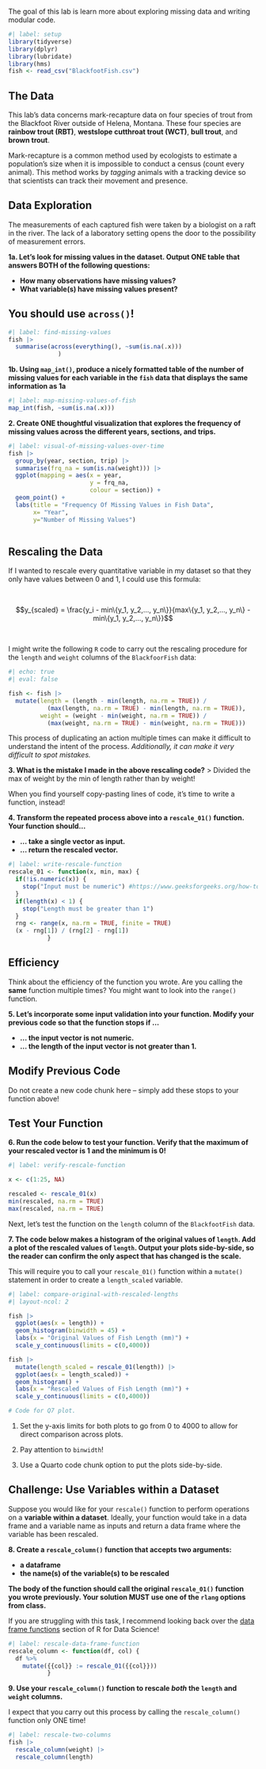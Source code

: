 The goal of this lab is learn more about exploring missing data and writing
modular code.

```r
#| label: setup
library(tidyverse)
library(dplyr)
library(lubridate)
library(hms)
fish <- read_csv("BlackfootFish.csv")
```

## The Data

This lab's data concerns mark-recapture data on four species of trout from the
Blackfoot River outside of Helena, Montana. These four species are
**rainbow trout (RBT)**, **westslope cutthroat trout (WCT)**, **bull trout**,
and **brown trout**.

Mark-recapture is a common method used by ecologists to estimate a population's
size when it is impossible to conduct a census (count every animal). This method
works by *tagging* animals with a tracking device so that scientists can track
their movement and presence.

## Data Exploration

The measurements of each captured fish were taken by a biologist on a raft in
the river. The lack of a laboratory setting opens the door to the possibility of
measurement errors.

**1a. Let's look for missing values in the dataset. Output ONE table that answers BOTH of the following questions:**

+ **How many observations have missing values?**
+ **What variable(s) have missing values present?**

::: callout-tip
# You should use `across()`!
:::

```r
#| label: find-missing-values
fish |>
  summarise(across(everything(), ~sum(is.na(.x)))
              ) 


```
**1b. Using `map_int()`, produce a nicely formatted table of the number of missing values for each variable in the `fish` data that displays the same information as 1a** 

```r
#| label: map-missing-values-of-fish
map_int(fish, ~sum(is.na(.x)))
```


**2. Create ONE thoughtful visualization that explores the frequency of missing values across the different years, sections, and trips.**

```r
#| label: visual-of-missing-values-over-time
fish |>
  group_by(year, section, trip) |>
  summarise(frq_na = sum(is.na(weight))) |>
  ggplot(mapping = aes(x = year, 
                       y = frq_na,
                       colour = section)) +
  geom_point() +
  labs(title = "Frequency Of Missing Values in Fish Data", 
       x= "Year",
       y="Number of Missing Values")
  

```

## Rescaling the Data

If I wanted to rescale every quantitative variable in my dataset so that they
only have values between 0 and 1, I could use this formula:

</br>

$$y_{scaled} = \frac{y_i - min\{y_1, y_2,..., y_n\}}{max\{y_1, y_2,..., y_n\} 
- min\{y_1, y_2,..., y_n\}}$$

</br>

I might write the following `R` code to carry out the rescaling procedure for the `length` and `weight` columns of the `BlackfoorFish` data:

```r
#| echo: true
#| eval: false

fish <- fish |> 
  mutate(length = (length - min(length, na.rm = TRUE)) / 
           (max(length, na.rm = TRUE) - min(length, na.rm = TRUE)), 
         weight = (weight - min(weight, na.rm = TRUE)) / 
           (max(weight, na.rm = TRUE) - min(weight, na.rm = TRUE)))
```

This process of duplicating an action multiple times can make it difficult to
understand the intent of the process. *Additionally, it can make it very difficult to spot mistakes.*

**3. What is the mistake I made in the above rescaling code?**
> Divided the max of weight by the min of length rather than by weight!

When you find yourself copy-pasting lines of code, it's time to write a
function, instead!

**4. Transform the repeated process above into a `rescale_01()` function. Your function should...**

+ **... take a single vector as input.**
+ **... return the rescaled vector.**

```r
#| label: write-rescale-function
rescale_01 <- function(x, min, max) {
  if(!is.numeric(x)) {
    stop("Input must be numeric") #https://www.geeksforgeeks.org/how-to-validate-input-to-a-function-error-in-r/, adding conditions :)
  }
  if(length(x) < 1) {
    stop("Length must be greater than 1")
  }
  rng <- range(x, na.rm = TRUE, finite = TRUE)
  (x - rng[1]) / (rng[2] - rng[1])
           }

```

::: callout-tip
# Efficiency 

Think about the efficiency of the function you wrote. Are you calling the
**same** function multiple times? You might want to look into the `range()` 
function. 
:::

**5. Let's incorporate some input validation into your function. Modify your previous code so that the function stops if ...**

+ **... the input vector is not numeric.**
+ **... the length of the input vector is not greater than 1.**

::: callout-tip
# Modify Previous Code

Do not create a new code chunk here -- simply add these stops to your function
above!
:::

## Test Your Function

**6. Run the code below to test your function. Verify that the maximum of your rescaled vector is 1 and the minimum is 0!**

```r
#| label: verify-rescale-function

x <- c(1:25, NA)

rescaled <- rescale_01(x)
min(rescaled, na.rm = TRUE)
max(rescaled, na.rm = TRUE)
```

Next, let's test the function on the `length` column of the `BlackfootFish` data.

**7. The code below makes a histogram of the original values of `length`. Add a plot of the rescaled values of `length`. Output your plots side-by-side, so the reader can confirm the only aspect that has changed is the scale.**

::: callout-warning
This will require you to call your `rescale_01()` function within a `mutate()`
statement in order to create a `length_scaled` variable.
:::

```r
#| label: compare-original-with-rescaled-lengths
#| layout-ncol: 2

fish |>  
  ggplot(aes(x = length)) + 
  geom_histogram(binwidth = 45) +
  labs(x = "Original Values of Fish Length (mm)") +
  scale_y_continuous(limits = c(0,4000))

fish |>
  mutate(length_scaled = rescale_01(length)) |>
  ggplot(aes(x = length_scaled)) + 
  geom_histogram() +
  labs(x = "Rescaled Values of Fish Length (mm)") +
  scale_y_continuous(limits = c(0,4000))

# Code for Q7 plot.

```

::: callout-tip
1. Set the y-axis limits for both plots to go from 0 to 4000 to allow for direct comparison across plots.

2. Pay attention to `binwidth`!

3. Use a Quarto code chunk option to put the plots side-by-side.
:::

## Challenge: Use Variables within a Dataset

Suppose you would like for your `rescale()` function to perform operations on a **variable within a dataset**. Ideally, your function would take in a data
frame and a variable name as inputs and return a data frame where the variable
has been rescaled.

**8. Create a `rescale_column()` function that accepts two arguments:**

+ **a dataframe**
+ **the name(s) of the variable(s) to be rescaled**

**The body of the function should call the original `rescale_01()` function you wrote previously. Your solution MUST use one of the `rlang` options from class.**

::: callout-tip
If you are struggling with this task, I recommend looking back over the 
[data frame functions](https://r4ds.hadley.nz/functions.html#data-frame-functions)
section of R for Data Science!
:::

```r
#| label: rescale-data-frame-function
rescale_column <- function(df, col) {
  df %>%
    mutate({{col}} := rescale_01({{col}}))
           }
```

**9. Use your `rescale_column()` function to rescale *both* the `length` and `weight` columns.**

::: callout-warning
I expect that you carry out this process by calling the `rescale_column()` function only ONE time!
:::

```r
#| label: rescale-two-columns
fish |>
  rescale_column(weight) |>
  rescale_column(length)
```
